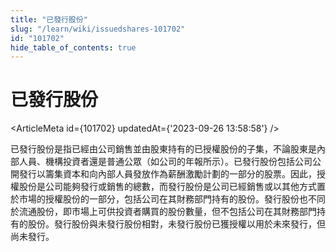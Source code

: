 ```yaml
---
title: "已發行股份"
slug: "/learn/wiki/issuedshares-101702"
id: "101702"
hide_table_of_contents: true
---
```



# 已發行股份

<ArticleMeta id={101702} updatedAt={'2023-09-26 13:58:58'} />
<div className='border-solid border-b border-t-0 my-4 border-[var(--ifm-color-gray-300)]' />

已發行股份是指已經由公司銷售並由股東持有的已授權股份的子集，不論股東是內部人員、機構投資者還是普通公眾（如公司的年報所示）。已發行股份包括公司公開發行以籌集資本和向內部人員發放作為薪酬激勵計劃的一部分的股票。因此，授權股份是公司能夠發行或銷售的總數，而發行股份是公司已經銷售或以其他方式置於市場的授權股份的一部分，包括公司在其財務部門持有的股份。發行股份也不同於流通股份，即市場上可供投資者購買的股份數量，但不包括公司在其財務部門持有的股份。發行股份與未發行股份相對，未發行股份已獲授權以用於未來發行，但尚未發行。
